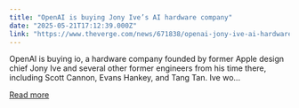 ```yaml
---
title: "OpenAI is buying Jony Ive’s AI hardware company"
date: "2025-05-21T17:12:39.000Z"
link: "https://www.theverge.com/news/671838/openai-jony-ive-ai-hardware-apple"
---
```


OpenAI is buying io, a hardware company founded by former Apple design chief Jony Ive and several other former engineers from his time there, including Scott Cannon, Evans Hankey, and Tang Tan.
Ive wo...

[Read more](https://www.theverge.com/news/671838/openai-jony-ive-ai-hardware-apple)
